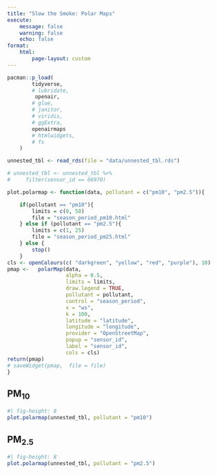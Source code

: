 ```yaml
---
title: "Slow the Smoke: Polar Maps"
execute: 
    message: false
    warning: false
    echo: false
format:
    html:
        page-layout: custom
---
```


```r
pacman::p_load(
        tidyverse,
        # lubridate,
         openair,
        # glue,
        # janitor,
        # viridis,
        # ggExtra,
        openairmaps
        # htmlwidgets,
        # fs
    )

```

```r
unnested_tbl <- read_rds(file = "data/unnested_tbl.rds")

# unnested_tbl <- unnested_tbl %>% 
#     filter(sensor_id == 66970)

plot.polarmap <- function(data, pollutant = c("pm10", "pm2.5")){

    if(pollutant == "pm10"){
        limits = c(0, 50)
        file = "season_period_pm10.html"
    } else if (pollutant == "pm2.5"){
        limits = c(1, 25)
        file = "season_period_pm25.html"
    } else {
        stop()
    }
cls <- openColours(c( "darkgreen", "yellow", "red", "purple"), 10) 
pmap <-   polarMap(data,
                   alpha = 0.5,
                   limits = limits,
                   draw.legend = TRUE,
                   pollutant = pollutant,
                   control = "season_period",
                   x = "ws",
                   k = 100,
                   latitude = "latitude",
                   longitude = "longitude",
                   provider = "OpenStreetMap",
                   popup = "sensor_id",
                   label = "sensor_id",
                   cols = cls)
return(pmap)
# saveWidget(pmap,  file = file)
}

```

::: panel-tabset
## PM~10~

```r
#| fig-height: 8
plot.polarmap(unnested_tbl, pollutant = "pm10")

```

## PM~2.5~

```r
#| fig-height: 8
plot.polarmap(unnested_tbl, pollutant = "pm2.5")

```
:::
